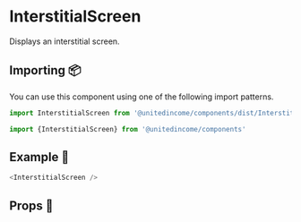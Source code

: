 
# InterstitialScreen

Displays an interstitial screen.

## Importing 📦

You can use this component using one of the following import patterns.

```javascript
import InterstitialScreen from '@unitedincome/components/dist/InterstitialScreen'
```

```javascript
import {InterstitialScreen} from '@unitedincome/components'
```

## Example 🚀

<Preview>
  <InterstitialScreen />
</Preview>

```javascript
<InterstitialScreen />
```

## Props 🔧

<Props of={InterstitialScreen} />

